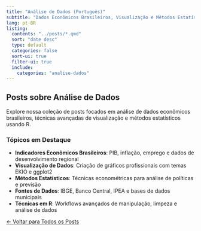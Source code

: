 ```yaml
---
title: "Análise de Dados (Português)"
subtitle: "Dados Econômicos Brasileiros, Visualização e Métodos Estatísticos"
lang: pt-BR
listing:
  contents: "../posts/*.qmd"
  sort: "date desc"
  type: default
  categories: false
  sort-ui: true
  filter-ui: true
  include:
    categories: "analise-dados"
---
```


## Posts sobre Análise de Dados

Explore nossa coleção de posts focados em análise de dados econômicos brasileiros, técnicas avançadas de visualização e métodos estatísticos usando R.

### Tópicos em Destaque

- **Indicadores Econômicos Brasileiros**: PIB, inflação, emprego e dados de desenvolvimento regional
- **Visualização de Dados**: Criação de gráficos profissionais com temas EKIO e ggplot2
- **Métodos Estatísticos**: Técnicas econométricas para análise de políticas e previsão
- **Fontes de Dados**: IBGE, Banco Central, IPEA e bases de dados municipais
- **Técnicas em R**: Workflows avançados de manipulação, limpeza e análise de dados

[← Voltar para Todos os Posts](../index.qmd){.btn .btn-outline-primary}